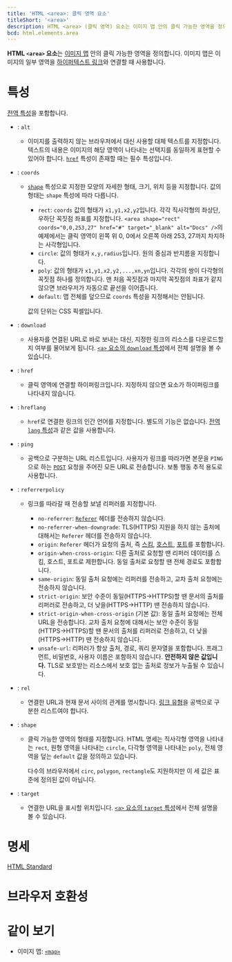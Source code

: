 ```yaml
---
title: 'HTML <area>: 클릭 영역 요소'
titleShort: '<area>'
description: HTML <area> (클릭 영역) 요소는 이미지 맵 안의 클릭 가능한 영역을 정의합니다. 이미지 맵은 이미지의 일부 영역을 하이퍼텍스트 링크와 연결할 때 사용합니다.
bcd: html.elements.area
---
```


**HTML `<area>` 요소**는 [이미지 맵](./map) 안의 클릭 가능한 영역을 정의합니다. 이미지 맵은 이미지의 일부 영역을 [하이퍼텍스트 링크](https://developer.mozilla.org/en-US/docs/Glossary/Hyperlink)와 연결할 때 사용합니다.

# 특성

[전역 특성](/docs/Web/HTML/Global_attributes)을 포함합니다.

- : `alt`
  - 이미지를 출력하지 않는 브라우저에서 대신 사용할 대체 텍스트를 지정합니다. 텍스트의 내용은 이미지의 해당 영역이 나타내는 선택지를 동일하게 표현할 수 있어야 합니다. [`href`](#term-href) 특성이 존재할 때는 필수 특성입니다.
- : `coords`

  - [`shape`](#term-shape) 특성으로 지정한 모양의 자세한 형태, 크기, 위치 등을 지정합니다. 값의 형태는 `shape` 특성에 따라 다릅니다.

    - `rect`: `coords` 값의 형태가 `x1,y1,x2,y2`입니다. 각각 직사각형의 좌상단, 우하단 꼭짓점 좌표를 지정합니다. `<area shape="rect" coords="0,0,253,27" href="#" target="_blank" alt="Docs" />`의 예제에서는 클릭 영역이 왼쪽 위 0, 0에서 오른쪽 아래 253, 27까지 차지하는 사각형입니다.
    - `circle`: 값의 형태가 `x,y,radius`입니다. 원의 중심과 반지름을 지정합니다.
    - `poly`: 값의 형태가 `x1,y1,x2,y2,...,xn,yn`입니다. 각각의 쌍이 다각형의 꼭짓점 하나를 정의합니다. 맨 처음 꼭짓점과 마지막 꼭짓점의 좌표가 같지 않으면 브라우저가 자동으로 끝선을 이어줍니다.
    - `default`: 맵 전체를 덮으므로 `coords` 특성을 지정해서는 안됩니다.

    값의 단위는 CSS 픽셀입니다.

- : `download`
  - 사용자를 연결된 URL로 바로 보내는 대신, 지정한 링크의 리소스를 다운로드할지 여부를 물어보게 됩니다. [`<a>` 요소의 `download` 특성](./a#term-download)에서 전체 설명을 볼 수 있습니다.
- : `href`
  - 클릭 영역에 연결할 하이퍼링크입니다. 지정하지 않으면 요소가 하이퍼링크를 나타내지 않습니다.
- : `hreflang`
  - `href`로 연결한 링크의 인간 언어를 지정합니다. 별도의 기능은 없습니다. [전역 `lang` 특성](../Global_attributes#term-lang)과 같은 값을 사용합니다.
- : `ping`
  - 공백으로 구분하는 URL 리스트입니다. 사용자가 링크를 따라가면 본문을 `PING`으로 하는 [`POST`](https://developer.mozilla.org/ko/docs/Web/HTTP/Methods/POST) 요청을 주어진 모든 URL로 전송합니다. 보통 행동 추적 용도로 사용합니다.
- : `referrerpolicy`

  - 링크를 따라갈 때 전송할 보낼 리퍼러를 지정합니다.

    - `no-referrer`: [`Referer`](https://developer.mozilla.org/en-US/docs/Web/HTTP/Headers/Referer) 헤더를 전송하지 않습니다.
    - `no-referrer-when-downgrade`: TLS(HTTPS) 지원을 하지 않는 출처에 대해서는 `Referer` 헤더를 전송하지 않습니다.
    - `origin`: `Referer` 헤더가 요청의 출처, 즉 [스킴](https://developer.mozilla.org/en-US/docs/Learn/Common_questions/What_is_a_URL), [호스트](https://developer.mozilla.org/en-US/docs/Glossary/Host), [포트](https://developer.mozilla.org/en-US/docs/Glossary/Port)를 포함합니다.
    - `origin-when-cross-origin`: 다른 출처로 요청할 땐 리퍼러 데이터를 스킴, 호스트, 포트로 제한합니다. 동일 출처로 요청할 땐 전체 경로도 포함합니다.
    - `same-origin`: 동일 출처 요청에는 리퍼러를 전송하고, 교차 출처 요청에는 전송하지 않습니다.
    - `strict-origin`: 보안 수준이 동일(HTTPS→HTTPS)할 땐 문서의 출처를 리퍼러로 전송하고, 더 낮을(HTTPS→HTTP) 땐 전송하지 않습니다.
    - `strict-origin-when-cross-origin` (기본 값): 동일 출처 요청에는 전체 URL을 전송합니다. 교차 출처 요청에 대해서는 보안 수준이 동일(HTTPS→HTTPS)할 땐 문서의 출처를 리퍼러로 전송하고, 더 낮을(HTTPS→HTTP) 땐 전송하지 않습니다.
    - `unsafe-url`: 리퍼러가 항상 출처, 경로, 쿼리 문자열을 포함합니다. 프래그먼트, 비밀번호, 사용자 이름은 포함하지 않습니다. **안전하지 않은 값입니다.** TLS로 보호받는 리소스에서 보호 없는 출처로 정보가 누출될 수 있습니다.

- : `rel`
  - 연결한 URL과 현재 문서 사이의 관계를 명시합니다. [링크 유형](../Link_types)을 공백으로 구분한 리스트여야 합니다.
- : `shape`

  - 클릭 가능한 영역의 형태를 지정합니다. HTML 명세는 직사각형 영역을 나타내는 `rect`, 원형 영역을 나타내는 `circle`, 다각형 영역을 나타내는 `poly`, 전체 영역을 덮는 `default` 값을 정의하고 있습니다.

    다수의 브라우저에서 `circ`, `polygon`, `rectangle`도 지원하지만 이 세 값은 표준에 정의된 값이 아닙니다.

- : `target`
  - 연결한 URL을 표시할 위치입니다. [`<a>` 요소의 `target` 특성](./a#term-target)에서 전체 설명을 볼 수 있습니다.

# 명세

[HTML Standard](https://html.spec.whatwg.org/multipage/embedded-content.html#the-area-element)

# 브라우저 호환성

<BrowserCompat data={props.bcd} />

# 같이 보기

- 이미지 맵: [`<map>`](./map)
